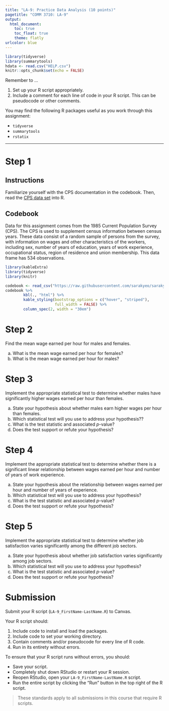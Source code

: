 ```yaml
---
title: "LA-9: Practice Data Analysis (10 points)"
pagetitle: "COMM 3710: LA-9"
output:
  html_document:
    toc: true
    toc_float: true
    theme: flatly
urlcolor: blue
---
```


```r
library(tidyverse)
library(summarytools)
hdata <- read.csv("HELP.csv")
knitr::opts_chunk$set(echo = FALSE)
```

Remember to ...

1) Set up your R script appropriately.
2) Include a comment for each line of code in your R script. This can be pseudocode or other comments.

You may find the following R packages useful as you work through this assignment:

- `tidyverse`
- `summarytools`
- `rstatix`

---

# Step 1 {.tabset .tabset-fade}
## Instructions
Familiarize yourself with the CPS documentation in the codebook. Then, read the [CPS data set](https://utah.instructure.com/files/123052898/download?download_frd=1) into R.

## Codebook
Data for this assignment comes from the 1985 Current Population Survey (CPS).
The CPS is used to supplement census information between census years. These
data consist of a random sample of persons from the survey, with information
on wages and other characteristics of the workers, including sex, number of
years of education, years of work experience, occupational status, region of
residence and union membership. This data frame has 534 observations.

```r
library(kableExtra)
library(tidyverse)
library(knitr)

codebook <- read_csv("https://raw.githubusercontent.com/sarakyeo/sarakyeo.github.io/master/COMM-3710/LA/CPS-codebook.csv")
codebook %>%
        kbl(., "html") %>% 
        kable_styling(bootstrap_options = c("hover", "striped"),
                      full_width = FALSE) %>% 
        column_spec(2, width = "30em")

```

# Step 2
Find the mean wage earned per hour for males and females.

a) What is the mean wage earned per hour for females?
b) What is the mean wage earned per hour for males?
 
 
# Step 3
Implement the appropriate statistical test to determine whether males have significantly higher wages earned per hour than females.

a) State your hypothesis about whether males earn higher wages per hour than females.
b) Which statistical test will you use to address your hypothesis??
c) What is the test statistic and associated *p*-value?
d) Does the test support or refute your hypothesis?


# Step 4
Implement the appropriate statistical test to determine whether there is a significant linear relationship between wages earned per hour and number of years of work experience.

a) State your hypothesis about the relationship between wages earned per hour and number of years of experience.
b) Which statistical test will you use to address your hypothesis?
c) What is the test statistic and associated *p*-value?
d) Does the test support or refute your hypothesis?


# Step 5
Implement the appropriate statistical test to determine whether job satisfaction varies significantly among the different job sectors.

a) State your hypothesis about whether job satisfaction varies significantly among job sectors.
b) Which statistical test will you use to address your hypothesis?
c) What is the test statistic and associated *p*-value?
d) Does the test support or refute your hypothesis?


# Submission

Submit your R script (`LA-9_FirstName-LastName.R`) to Canvas.

Your R script should:

1) Include code to install and load the packages.
2) Include code to set your working directory.
3) Contain comments and/or pseudocode for every line of R code.
4) Run in its entirety without errors.

To ensure that your R script runs without errors, you should:

- Save your script.
- Completely shut down RStudio or restart your R session.
- Reopen RStudio, open your `LA-9_FirstName-LastName.R` script.
- Run the entire script by clicking the "Run" button in the top right of the R script.

> These standards apply to all submissions in this course that require R scripts.
